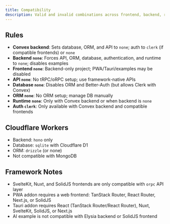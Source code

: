 ```yaml
---
title: Compatibility
description: Valid and invalid combinations across frontend, backend, runtime, database, and addons
---
```


## Rules

- **Convex backend**: Sets database, ORM, and API to `none`; auth to `clerk` (if compatible frontends) or `none`
- **Backend `none`**: Forces API, ORM, database, authentication, and runtime to `none`; disables examples
- **Frontend `none`**: Backend-only project; PWA/Tauri/examples may be disabled
- **API `none`**: No tRPC/oRPC setup; use framework-native APIs
- **Database `none`**: Disables ORM and Better-Auth (but allows Clerk with Convex)
- **ORM `none`**: No ORM setup; manage DB manually
- **Runtime `none`**: Only with Convex backend or when backend is `none`
- **Auth `clerk`**: Only available with Convex backend and compatible frontends

## Cloudflare Workers

- Backend: `hono` only
- Database: `sqlite` with Cloudflare D1
- ORM: `drizzle` (or none)
- Not compatible with MongoDB

## Framework Notes

- SvelteKit, Nuxt, and SolidJS frontends are only compatible with `orpc` API layer
- PWA addon requires a web frontend: TanStack Router, React Router, Next.js, or SolidJS
- Tauri addon requires React (TanStack Router/React Router), Nuxt, SvelteKit, SolidJS, or Next.js
- AI example is not compatible with Elysia backend or SolidJS frontend

